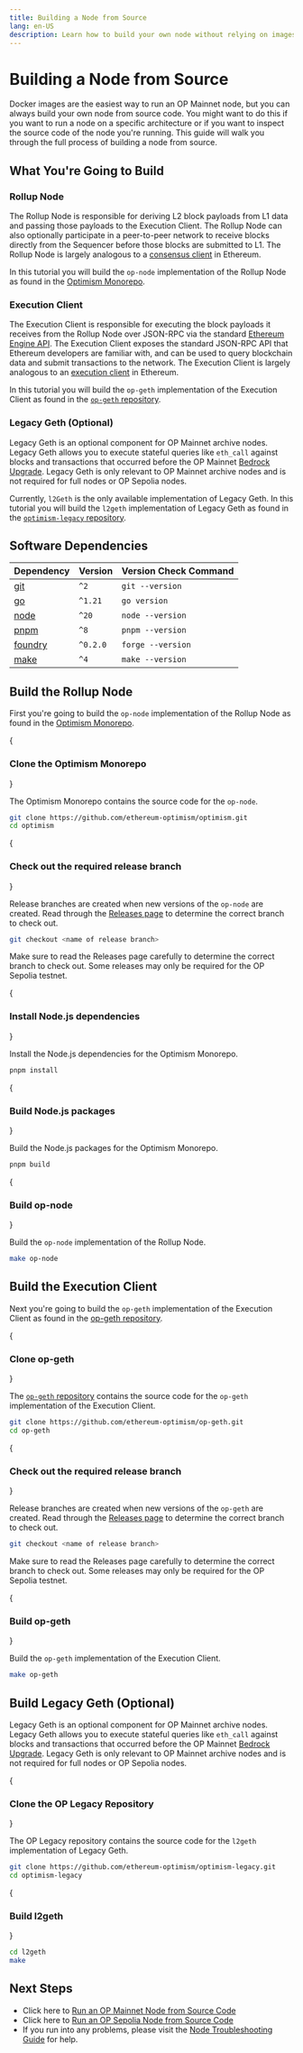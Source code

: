 ```yaml
---
title: Building a Node from Source
lang: en-US
description: Learn how to build your own node without relying on images from Optimism.
---
```



# Building a Node from Source

Docker images are the easiest way to run an OP Mainnet node, but you can always build your own node from source code.
You might want to do this if you want to run a node on a specific architecture or if you want to inspect the source code of the node you're running.
This guide will walk you through the full process of building a node from source.

## What You're Going to Build

### Rollup Node

The Rollup Node is responsible for deriving L2 block payloads from L1 data and passing those payloads to the Execution Client.
The Rollup Node can also optionally participate in a peer-to-peer network to receive blocks directly from the Sequencer before those blocks are submitted to L1.
The Rollup Node is largely analogous to a [consensus client](https://ethereum.org/en/developers/docs/nodes-and-clients/#what-are-nodes-and-clients) in Ethereum.

In this tutorial you will build the `op-node` implementation of the Rollup Node as found in the [Optimism Monorepo](https://github.com/ethereum-optimism/optimism).

### Execution Client

The Execution Client is responsible for executing the block payloads it receives from the Rollup Node over JSON-RPC via the standard [Ethereum Engine API](https://github.com/ethereum/execution-apis/blob/main/src/engine/common.md#engine-api----common-definitions).
The Execution Client exposes the standard JSON-RPC API that Ethereum developers are familiar with, and can be used to query blockchain data and submit transactions to the network.
The Execution Client is largely analogous to an [execution client](https://ethereum.org/en/developers/docs/nodes-and-clients/#what-are-nodes-and-clients) in Ethereum.

In this tutorial you will build the `op-geth` implementation of the Execution Client as found in the [`op-geth` repository](https://github.com/ethereum-optimism/op-geth).

### Legacy Geth (Optional)

Legacy Geth is an optional component for OP Mainnet archive nodes.
Legacy Geth allows you to execute stateful queries like `eth_call` against blocks and transactions that occurred before the OP Mainnet [Bedrock Upgrade](https://blog.oplabs.co/introducing-optimism-bedrock/).
Legacy Geth is only relevant to OP Mainnet archive nodes and is not required for full nodes or OP Sepolia nodes.

Currently, `l2Geth` is the only available implementation of Legacy Geth.
In this tutorial you will build the `l2geth` implementation of Legacy Geth as found in the [`optimism-legacy` repository](https://github.com/ethereum-optimism/optimism-legacy).

## Software Dependencies

| Dependency                                                    | Version  | Version Check Command |
| ------------------------------------------------------------- | -------- | --------------------- |
| [git](https://git-scm.com/)                                   | `^2`     | `git --version`       |
| [go](https://go.dev/)                                         | `^1.21`  | `go version`          |
| [node](https://nodejs.org/en/)                                | `^20`    | `node --version`      |
| [pnpm](https://pnpm.io/installation)                          | `^8`     | `pnpm --version`      |
| [foundry](https://github.com/foundry-rs/foundry#installation) | `^0.2.0` | `forge --version`     |
| [make](https://linux.die.net/man/1/make)                      | `^4`     | `make --version`      |

## Build the Rollup Node

First you're going to build the `op-node` implementation of the Rollup Node as found in the [Optimism Monorepo](https://github.com/ethereum-optimism/optimism).


<Steps>

{<h3>Clone the Optimism Monorepo</h3>}

The Optimism Monorepo contains the source code for the `op-node`.

```bash
git clone https://github.com/ethereum-optimism/optimism.git
cd optimism
```

{<h3>Check out the required release branch</h3>}

Release branches are created when new versions of the `op-node` are created.
Read through the [Releases page](https://github.com/ethereum-optimism/optimism/releases) to determine the correct branch to check out.

```bash
git checkout <name of release branch>
```

<Callout>
Make sure to read the Releases page carefully to determine the correct branch to check out.
Some releases may only be required for the OP Sepolia testnet.
</Callout>

{<h3>Install Node.js dependencies</h3>}

Install the Node.js dependencies for the Optimism Monorepo.

```bash
pnpm install
```

{<h3>Build Node.js packages</h3>}

Build the Node.js packages for the Optimism Monorepo.

```bash
pnpm build
```

{<h3>Build op-node</h3>}

Build the `op-node` implementation of the Rollup Node.

```bash
make op-node
```

</Steps>

## Build the Execution Client

Next you're going to build the `op-geth` implementation of the Execution Client as found in the [op-geth repository](https://github.com/ethereum-optimism/op-geth).

<Steps>

{<h3>Clone op-geth</h3>}

The [`op-geth` repository](https://github.com/ethereum-optimism/op-geth) contains the source code for the `op-geth` implementation of the Execution Client.

```bash
git clone https://github.com/ethereum-optimism/op-geth.git
cd op-geth
```

{<h3>Check out the required release branch</h3>}


Release branches are created when new versions of the `op-geth` are created.
Read through the [Releases page](https://github.com/ethereum-optimism/op-geth/releases) to determine the correct branch to check out.

```bash
git checkout <name of release branch>
```

<Callout>
Make sure to read the Releases page carefully to determine the correct branch to check out.
Some releases may only be required for the OP Sepolia testnet.
</Callout>

{<h3>Build op-geth</h3>}

Build the `op-geth` implementation of the Execution Client.

```bash
make op-geth
```

</Steps>

## Build Legacy Geth (Optional)

Legacy Geth is an optional component for OP Mainnet archive nodes.
Legacy Geth allows you to execute stateful queries like `eth_call` against blocks and transactions that occurred before the OP Mainnet [Bedrock Upgrade](https://blog.oplabs.co/introducing-optimism-bedrock/).
Legacy Geth is only relevant to OP Mainnet archive nodes and is not required for full nodes or OP Sepolia nodes.

<Steps>

{<h3>Clone the OP Legacy Repository</h3>}

The OP Legacy repository contains the source code for the `l2geth` implementation of Legacy Geth.

```bash
git clone https://github.com/ethereum-optimism/optimism-legacy.git
cd optimism-legacy
```

{<h3>Build l2geth</h3>}

```bash
cd l2geth
make
```

</Steps>

## Next Steps

*   Click here to [Run an OP Mainnet Node from Source Code](mainnet)
*   Click here to [Run an OP Sepolia Node from Source Code](testnet)
*   If you run into any problems, please visit the [Node Troubleshooting Guide](../management/troubleshooting) for help.
